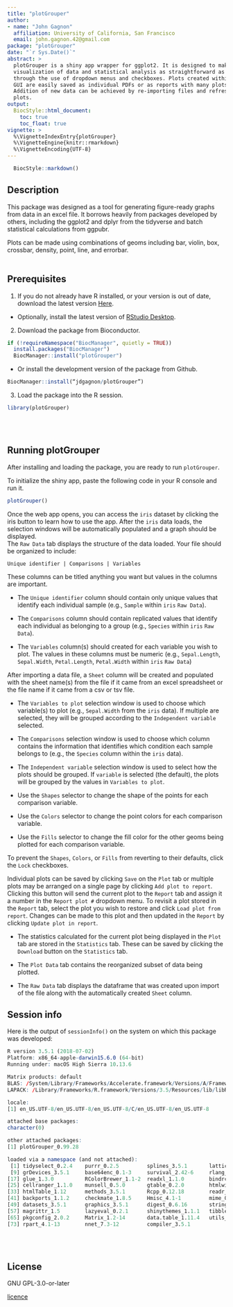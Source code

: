```yaml
---
title: "plotGrouper"
author: 
- name: "John Gagnon"
  affiliation: University of California, San Francisco
  email: john.gagnon.42@gmail.com
package: "plotGrouper"
date: "`r Sys.Date()`"
abstract: >
  plotGrouper is a shiny app wrapper for ggplot2. It is designed to make the 
  visualization of data and statistical analysis as straightforward as possible 
  through the use of dropdown menus and checkboxes. Plots created within the 
  GUI are easily saved as individual PDFs or as reports with many plots. 
  Addition of new data can be achieved by re-importing files and refreshing 
  plots.
output:
  BiocStyle::html_document:
    toc: true
    toc_float: true
vignette: >
  %\VignetteIndexEntry{plotGrouper}
  %\VignetteEngine{knitr::rmarkdown}
  %\VignetteEncoding{UTF-8}
---
```


```r
  BiocStyle::markdown()
```

## Description

This package was designed as a tool for generating figure-ready graphs from 
data in an excel file. It borrows heavily from packages developed by others, 
including the ggplot2 and dplyr from the tidyverse and batch statistical 
calculations from ggpubr.


Plots can be made using combinations of geoms including bar, violin, box, 
crossbar, density, point, line, and errorbar.
<br><br>
  
## Prerequisites

1. If you do not already have R installed, or your version is out of date, 
download the latest version [Here](https://cran.r-project.org). 


  + Optionally, install the latest version of 
[RStudio Desktop](https://www.rstudio.com/products/rstudio/#Desktop).


2. Download the package from Bioconductor.

```r
if (!requireNamespace("BiocManager", quietly = TRUE))
  install.packages("BiocManager")
  BiocManager::install("plotGrouper")
```

 + Or install the development version of the package from Github.

```r
BiocManager::install(“jdgagnon/plotGrouper”)
```

3. Load the package into the R session.

```r
library(plotGrouper)
```
<br><br>

## Running plotGrouper

After installing and loading the package, you are ready to run `plotGrouper`.


To initialize the shiny app, paste the following code in your R console 
and run it.


```r
plotGrouper()
```


Once the web app opens, you can access the `iris` dataset by clicking the iris 
button to learn how to use the app. After the `iris` data loads, the selection 
windows will be automatically populated and a graph should be displayed.  
The `Raw Data` tab displays the structure of the data loaded. Your file should 
be organized to include:  


`Unique identifier | Comparisons | Variables`



These columns can be titled anything you want but values in the columns are 
important.  


* The `Unique identifier` column should contain only unique values that identify 
each individual sample (e.g., `Sample` within `iris` `Raw Data`).


* The `Comparisons` column should contain replicated values that identify each
individual as belonging to a group (e.g., `Species` within `iris` `Raw Data`). 


* The `Variables` column(s) should created for each variable you wish
to plot. The values in these columns must be numeric (e.g., `Sepal.Length`, 
`Sepal.Width`, `Petal.Length`, `Petal.Width` within `iris` `Raw Data`)


After importing a data file, a `Sheet` column will be created and populated 
with the sheet name(s) from the file if it came from an excel spreadsheet
or the file name if it came from a csv or tsv file.


* The `Variables to plot` selection window is used to choose which variable(s) 
to plot (e.g., `Sepal.Width` from the `iris` data). If multiple are selected, 
they will be grouped according to the `Independent variable` selected.


* The `Comparisons` selection window is used to choose which column contains the
information that identifies which condition each sample belongs to (e.g., the
`Species` column within the `iris` data).  


* The `Independent variable` selection window is used to select how the plots
should be grouped. If `variable` is selected (the default), the plots will be 
grouped by the values in `Variables to plot`.


* Use the `Shapes` selector to change the shape of the points for each 
comparison variable.


* Use the `Colors` selector to change the point colors for each 
comparison variable.


* Use the `Fills` selector to change the fill color for the other geoms being 
plotted for each comparison variable.


To prevent the `Shapes`, `Colors`, or `Fills` from reverting to their defaults,
click the `Lock` checkboxes.



Individual plots can be saved by clicking `Save` on the `Plot` tab or multiple
plots may be arranged on a single page by clicking `Add plot to report`.
Clicking this button will send the current plot to the `Report` tab and assign
it a number in the `Report plot #` dropdown menu. To revisit a plot stored in 
the `Report` tab, select the plot you wish to restore and click 
`Load plot from report`. Changes can be made to this plot and then updated in 
the `Report` by clicking `Update plot in report`. 



* The statistics calculated for the current plot being displayed in the `Plot` tab
are stored in the `Statistics` tab. These can be saved by clicking the 
`Download` button on the `Statistics` tab.


* The `Plot Data` tab contains the reorganized subset of data being plotted.


* The `Raw Data` tab displays the dataframe that was created upon import of the 
file along with the automatically created `Sheet` column.



## Session info

Here is the output of `sessionInfo()` on the system on which this package was
developed:

```r
R version 3.5.1 (2018-07-02)
Platform: x86_64-apple-darwin15.6.0 (64-bit)
Running under: macOS High Sierra 10.13.6

Matrix products: default
BLAS: /System/Library/Frameworks/Accelerate.framework/Versions/A/Frameworks/vecLib.framework/Versions/A/libBLAS.dylib
LAPACK: /Library/Frameworks/R.framework/Versions/3.5/Resources/lib/libRlapack.dylib

locale:
[1] en_US.UTF-8/en_US.UTF-8/en_US.UTF-8/C/en_US.UTF-8/en_US.UTF-8

attached base packages:
character(0)

other attached packages:
[1] plotGrouper_0.99.28

loaded via a namespace (and not attached):
 [1] tidyselect_0.2.4    purrr_0.2.5         splines_3.5.1       lattice_0.20-35     colorspace_1.3-2    miniUI_0.1.1.1      htmltools_0.3.6     yaml_2.2.0         
 [9] grDevices_3.5.1     base64enc_0.1-3     survival_2.42-6     rlang_0.2.2         ggpubr_0.1.8        later_0.7.4         pillar_1.3.0        foreign_0.8-71     
[17] glue_1.3.0          RColorBrewer_1.1-2  readxl_1.1.0        bindrcpp_0.2.2      bindr_0.1.1         plyr_1.8.4          stringr_1.3.1       egg_0.4.0          
[25] cellranger_1.1.0    munsell_0.5.0       gtable_0.2.0        htmlwidgets_1.2     colourpicker_1.0    latticeExtra_0.6-28 knitr_1.20          httpuv_1.4.5       
[33] htmlTable_1.12      methods_3.5.1       Rcpp_0.12.18        readr_1.1.1         acepack_1.4.1       xtable_1.8-3        promises_1.0.1      scales_1.0.0       
[41] backports_1.1.2     checkmate_1.8.5     Hmisc_4.1-1         mime_0.5            gridExtra_2.3       hms_0.4.2           ggplot2_3.0.0       stats_3.5.1        
[49] datasets_3.5.1      graphics_3.5.1      digest_0.6.16       stringi_1.2.4       dplyr_0.7.6         shiny_1.1.0         grid_3.5.1          tools_3.5.1        
[57] magrittr_1.5        lazyeval_0.2.1      shinythemes_1.1.1   tibble_1.4.2        Formula_1.2-3       cluster_2.0.7-1     tidyr_0.8.1         crayon_1.3.4       
[65] pkgconfig_2.0.2     Matrix_1.2-14       data.table_1.11.4   utils_3.5.1         assertthat_0.2.0    base_3.5.1          rstudioapi_0.7      R6_2.2.2           
[73] rpart_4.1-13        nnet_7.3-12         compiler_3.5.1   
```
<br><br>

## License

GNU GPL-3.0-or-later

[licence](https://www.gnu.org/licenses/gpl.txt)

